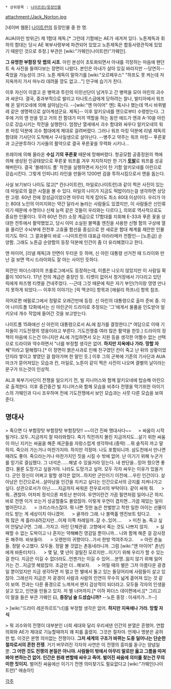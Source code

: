  * 상위항목 : [[나이트런/등장인물]]

attachment:/Jack_Norton.jpg 

[네이버 웹툰] [[나이트런]]의 등장인물 중 한 명.

AUA(아린 방위군) 제 1함대 제독.[* 그런데 기함에는 AE가 새겨져 있다. 노튼제독과 휘하의 함대는 당시 AE 북부사령부에 파견되어 있었고 노튼제독은 합동사령관직에 있었기 때문인 것으로 추정.] 부관은 [wiki:"가웨인(나이트런)"가웨인].

'''그 유명한 부함장 탓 랩의 시초'''. 아린 본성이 초토화되면서 아내를 걱정하는 마음에 팬던트 속 사진을 들여다보는 장면이 나왔다. 본인은 아내가 살아 있길 바라지만 --당연히-- 죽었을 가능성이 크다. 노튼 제독이 말하기를  [wiki:"오르페우스" "하프도 못 켜는데 저 지옥까지 가서 마누라 데려올 깡도 없고..."]  안구에 습기가 찬다.

이후 자신이 이끌고 온 병력과 투린의 이민선단이 남겨두고 간 병력을 모아 아린의 괴수과 싸운다. 결국, 중과부적으로 발리고 타나토스급에게 당하려는 찰나, 발티아에서 워프해 온 알키오네에 의해 살아남는다. --[wiki:"앤 마이어" 앤]: 혹시나 했는데 역시 바퀴벌레 같은 생명력으로 살아계셨군요. 제독]-- 이후 알키오네를 앤으로부터 수령받는다. 그 후에 거의 앤 만을 믿고 거의 전 함대가 미끼 역할을 하는 동안 에드가 앤과 A-10을 아린으로 강습시키는 작전을 실행한다. 엄청난 열세에서 괴수 함대와 싸우다 알키오네의 워프 마킹 덕분에 괴수 함대에게 제대로 걸려버렸다. 그러나 워프 마킹 덕분에 리넬 제독의 함대와 기사단이 도착해서 구사일생으로 살아난다. --병주고 약주는 워프 마킹-- 푸른꽃과 고군분투하다 기사들의 활약으로 결국 푸른꽃을 무력화 시키나...

프레이에 의해 올라온 '''수십 기의 푸른꽃''' 때문에 망해버렸다. 항공모함 공중정원의 핵에 의해 생성된 인공태양으로 푸른꽃 워프를 겨우 저지하지만 한 기가 '''[[토발]]'''로 워프를 성공해버린다. 결국 '블레이드 폴' 작전을 실행하면서 자신이 탄 기함 알키오네를 아린으로 강습시킨다. 그렇게 인피니티 라인을 만들어 1200번 검을 투하시킴으로서 앤을 돕는다. 

사실 보기보다 나이도 많고[* 칸(나이트런), 마일로(나이트런)과 같이 찍은 사진이 있는데 마일로의 젊은 시절을 볼 수 있다. 마일의 나이가 지금도 떡밥이라는걸 생각하면 상당한 고령. 60년 전에 장성급이었으면 아무리 적게 잡아도 최소 80대 이상이다. 우리가 아는 80대 노인의 이미지와는 약간 달라서 놀라는 사람들도 있겠지만, 이 사람들은 신인류이기 때문에 수명이나 신체 능력 같은 것들이 우리와는 다르다.], 의외로 역사적으로도 중요한 인물이다. 무려 60년 전(!) 소장 계급으로 17함대를 지휘해 E-33과 푸른 꽃을 상대한 전투에서 활약했었고, 당시 이미 소실된 블랙홀 엔진을 사용한 신형 함의 구상에 열을 올리던 수뇌부에 전천후 고효율 함선을 중심으로 한 새로운 함대 체계를 제안한 인물이기도 하다. 그 결과물이 바로 --나이트런의 대표급 야라라메카 전함인-- [노튼급] 순양함. 그래도 노튼급 순양함의 등장 덕분에 인간이 좀 더 유리해졌다고 한다.

앤 마이어, [리넬 제독]과 안면이 두터운 듯 하며, 신 아린 대통령 선거전 때 드라이와 만난 걸 보면 역시 드라이와도 잘 아는 사이인 듯하다.

외전인 파더스데이의 프롤로그에서도 등장하는데, 이름은 나오지 않았지만 이 사람일 확률이 100%다. 17년 전의 계급은 중장인 듯. 티켓이 없어서 정거장에서 기다리고 있던 릭에게 파즈행 티켓을 건네주었다. --근데 그것 때문에 릭은 자기 부인(?)이랑 영영 만나지 못하게 되었다.-- 이후의 이야기는 [릭 맥코이] 항목과 [애쉴리 하프너] 항목 참조.

히어로편 에필로그에서 정말로 오래간만에 등장. 신 아린의 대통령으로 출마 준비 중. 이어 나이트폴 12화에서는 신 아린군이 드라이로 추정되는 '그'에게서 물품을 인도받아 알키오네 개수 작업에 들어간 것을 보고받는다. 

나이트폴 15화에선 신 아린의 대통령으로서 AL에 참가를 결정한다.[* 여담으로 이때 기자들이 기도전쟁의 영웅이라고 부른다. 기도전쟁중 여러 많은 활약을 한듯.] 드라이의 정책이 마음에 드는건 아니지만 AL에 가입하면서 오는 지원 등을 생각한 어쩔수 없는 선택으로 드라이와 약수하면서 "너를 부정할 생각은 없어. '''하지만 지옥에나 가라. 망할 자식'''"이라고 말해줬다.[* 이 장면이 붉은사과로 인해 친구였던 칸이 죽고 난 뒤의 상황이었던지라 쌓이고 쌓였던 걸 참아가며 한 말인 듯.] 이후 그의 군복에 기존의 기사단과 AUA 마크가 뜯어져있는 모습과 칸, 마일로, 노튼이 같이 찍은 사진이 나오며 결별의 날이라는 문구가 뜨는것이 인상적. 

AL과 북부기사단이 전쟁을 일으키기 전, 빌 지니어스와 함께 알키오네에 탑승해 아린으로 출격한다. 이후 중간중간 빌 지니어스와 함께 모습을 비추다 전쟁을 막기위한 아이기스의 가웨인과 다시 조우하며 전에 기도전쟁에서 보인 모습과는 사뭇 다른 모습을 보여준다.

== 명대사 ==
> 죽으면 다 부함장탓 부함장탓 부함장탓!! ~~이건 진짜 명대사다~~
　
> 싸움이 시작될거다..모두..지금까지 잘 따라와줬다. 죽기 직전까지 몰린 지금까지도...살기 위한 싸움이 아닌 지키는 싸움을 해준 제군들을 자랑스럽게 생각하네.(중략) ...뭐 솔직히 까고 말하지. 죽으러 가는거나 마찬가지야. 하지만 걱정마. 나도 포함되니까. 삼도천에서 만나면 때려도 좋아. 죽으라는거나 마찬가지인 짓을 시킬 수 밖에 없어. 난 이기기 위해 누군가를 믿기로 결심했다. 그 녀석은......해낼 수 있을거라 믿는다. 내 판단을...믿어 줬으면 좋겠다. 물론 도망가고 싶을거야. 나라도 도망가고 싶어. 모두 각자 싸우는 이유가 있을거다. 군인 정신이 어쩌고 말할 생각은 없어...하지만 군인이기 이전에....우린 인간이다. 살아남은 인간으로서...살아남을 인간을 지키고 싶다는 인간으로서의 긍지를 지켜나가고 싶다. 상관으로서가 아닌......지금까지 싸워온 전우로서의 부탁이다. 같이 싸워 줘.   
　
> 뭐...괜찮아. 어차피 정석으론 파토난 판이야. 우연이란건 가끔 필연처럼 일어나곤 하지. 바로 전엔 이거 쏘는거 성공할줄도 몰랐잖아. 이렇게 우연이 겹치면...가끔 재밌는 일이 벌어진다고.
　
> 크리스마스잖아. 뭐 나쁜 짓한 놈은 천벌받고 착한 일한 아이는 선물이라도 받는 게 세상이치 아니겠어.
　
> 귤까라 그래. 나 블랙홀 엔진보트 탔다고.
　
> 뭐 많은 게 흘러내려갔지만...이제 이쪽 차례일까..갈 수..있어....
　
> 미친 놈. 죽고 싶어 안달났구먼. 그래...가자고. 아린 단체관광. 고향에서 죽는 것도 나쁘지 않지.
　
> 실패할 수 없는 도박이고 나 혼자는 약해빠진 영감일 뿐이니까... 나와 함께 해준 걸 감사정돈 해주마. 바보들아.
　
> 오랜만의 귀향이다...가서 한방 먹여주자고.  
　
> 아린 촌놈들. 정말 수고했다. 모두들. 정말 볼 것없는 촌동네라니까. 그럼 [wiki:"앤 마이어" 촌년]에게 바톤터치다.
　
> 몇 달, 몇 년이 걸릴진 모르지만...이기기 위해 우리가 할 수 있는 걸 한다. 지금은 이길 수 없더라도..언젠가는 이길 수 있어....분명..잃지 않기 위해 잃어가는 건...지금껏 해왔잖아. 조금만 더...해보자. 
　 
> 어릴 때의 별은 그저 아름다운 광경일 뿐이었지만 지금 생각하면 저 멀고 먼 별에서 돌고 있는 돌덩어리에 사람들이 살고 있잖아. 그래선지 지금은 저 광경이 사람과 사람의 인연이 무수히 넓게 흩어져 있는 것 같이 보여. 전과는 다른 풍경으로 느껴져서 왠지 감상적이 되더라고. 모두들 각자의 인생을 살고 있고, 인연을 만들고 있지. 저 별 너머까지.[* 이하 파더스 데이편에서.][* 그리고 이 말을 들은 부관 가웨인 曰, '''중장님 술 드셨습니까?''' --노튼 중장 : 이새끼가...!!--]

> [wiki:"드라이 레온하르트"너]를 부정할 생각은 없어. '''하지만 지옥에나 가라. 망할 자식'''

> 뭐 괴수와의 전쟁이 대부분인 너희 세대와 달리 우리세댄  인간의 분열은 흔했어. 연합의회와 AE가 제대로 기능할때까지 꽤 피를 흘렸지. 그것은 절차야. 언제나 명분은 공허한 법. 이것은 분명 의미없는 전쟁이다. '''그저 세계의 구조가 바뀌는 도중 일어나는 단순한 절차로서의 흔한 전쟁'''. 거기 버무려진 각자의 사연은 이 전쟁의 흥미를 돋구는 양념일 뿐. '''그 어떤 것도 전쟁의 본질은 아니야. 사람들이 밖에서 아무리 말로만 옳고 그름을 따져봐야 변하는건 없어. 인간은 원래 변할때 싸우고 죽여. 벌어진 싸움에 의미를 찾는건 무의미한 짓이지.''' 벌어진 싸움에선 이기기 전엔 의미찾기도 필요없다고 [wiki:"가웨인(나이트런)" 애송아!]

[[각주]]


